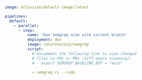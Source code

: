 ```yaml
image: atlassian/default-image:latest

pipelines:
  default:
    - parallel:
      - step:
          name: 'Run Semgrep scan with current branch'
          deployment: dev
          image: returntocorp/semgrep
          script:
            # Uncomment the following line to scan changed 
            # files in PRs or MRs (diff-aware scanning): 
            # - export SEMGREP_BASELINE_REF = "main"

            - semgrep ci --code
```
